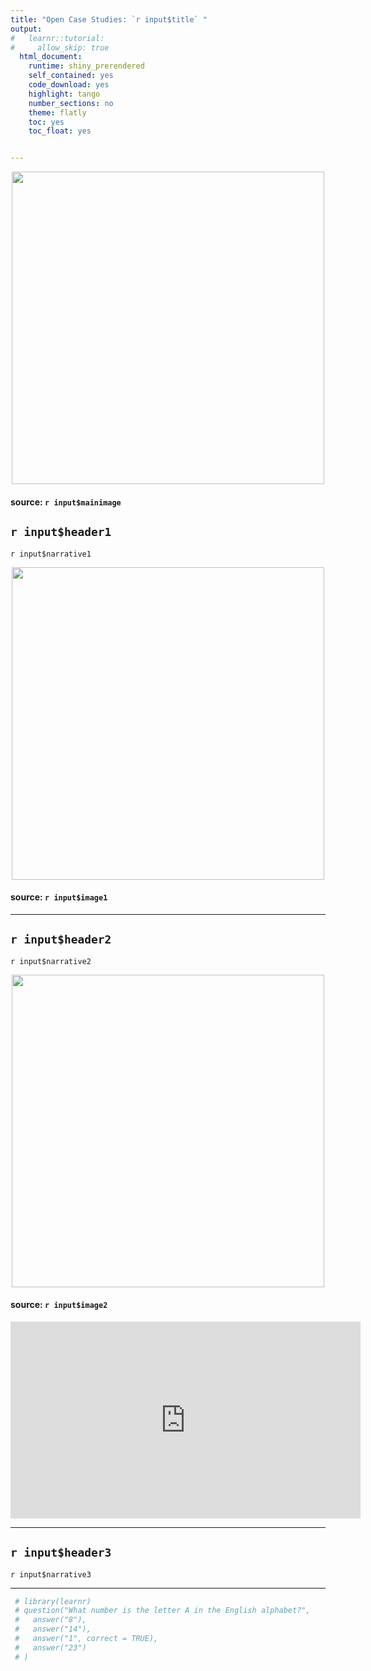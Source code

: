 ```yaml
---
title: "Open Case Studies: `r input$title` "
output:
#   learnr::tutorial:
#     allow_skip: true
  html_document:
    runtime: shiny_prerendered
    self_contained: yes
    code_download: yes
    highlight: tango
    number_sections: no
    theme: flatly
    toc: yes
    toc_float: yes


---
```




<style>
#TOC {
  background: url("`r input$logo`");
  background-size: contain;
  padding-top: 240px !important;
  background-repeat: no-repeat;
}
</style>

<p align="center">
  <img width="500" src="`r input$mainimage`">
</p>

#### source: `r input$mainimage`

## `r input$header1`


`r input$narrative1`


<p align="center">
  <img width="500" src="`r input$image1`">
</p>

#### source: `r input$image1`


***

## `r input$header2`

`r input$narrative2`

<p align="center">
  <img width="500" src="`r input$image2`">
</p>

#### source: `r input$image2`

<p align="center"><iframe width="560" height="315" src="https://www.youtube.com/embed/`r input$video`" frameborder="0" allowfullscreen></iframe> </p>

***

## `r input$header3`

`r input$narrative3`

***


```r
 # library(learnr)
 # question("What number is the letter A in the English alphabet?",
 #   answer("8"),
 #   answer("14"),
 #   answer("1", correct = TRUE),
 #   answer("23")
 # )
```
